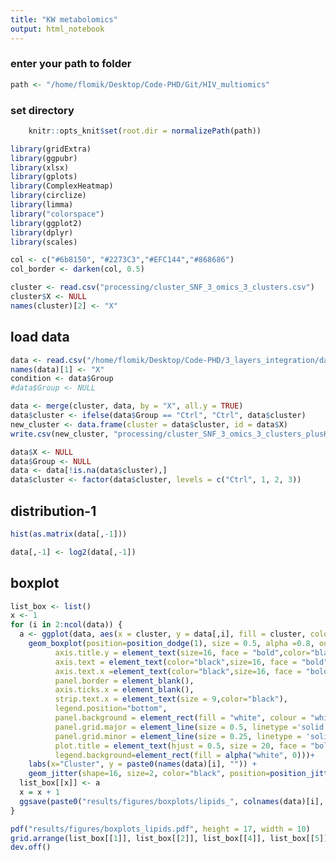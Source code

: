 ```yaml
---
title: "KW metabolomics"
output: html_notebook
---
```



### enter your path to folder
```r
path <- "/home/flomik/Desktop/Code-PHD/Git/HIV_multiomics"
```

### set directory
```r
    knitr::opts_knit$set(root.dir = normalizePath(path)) 
```

```r
library(gridExtra)
library(ggpubr)
library(xlsx)
library(gplots)
library(ComplexHeatmap)
library(circlize)
library(limma)
library("colorspace")
library(ggplot2)
library(dplyr)
library(scales)
```

```r
col <- c("#6b8150", "#2273C3","#EFC144","#868686")
col_border <- darken(col, 0.5)
```


```r
cluster <- read.csv("processing/cluster_SNF_3_omics_3_clusters.csv")
cluster$X <- NULL
names(cluster)[2] <- "X"
```

## load data

```r
data <- read.csv("/home/flomik/Desktop/Code-PHD/3_layers_integration/data/clp_um_new_data.csv", header = TRUE, check.names=FALSE)
names(data)[1] <- "X"
condition <- data$Group
#data$Group <- NULL
```

```r
data <- merge(cluster, data, by = "X", all.y = TRUE)
data$cluster <- ifelse(data$Group == "Ctrl", "Ctrl", data$cluster)
new_cluster <- data.frame(cluster = data$cluster, id = data$X)
write.csv(new_cluster, "processing/cluster_SNF_3_omics_3_clusters_plusHC.csv")

data$X <- NULL
data$Group <- NULL
data <- data[!is.na(data$cluster),]
data$cluster <- factor(data$cluster, levels = c("Ctrl", 1, 2, 3))
```

## distribution-1
```r
hist(as.matrix(data[,-1]))

data[,-1] <- log2(data[,-1])
```


## boxplot
```r
list_box <- list()
x <- 1
for (i in 2:ncol(data)) {
  a <- ggplot(data, aes(x = cluster, y = data[,i], fill = cluster, color = cluster)) + 
    geom_boxplot(position=position_dodge(1), size = 0.5, alpha =0.8, outlier.shape = NA)+ theme(axis.title.x = element_text(size=16, face = "bold",color="black"),
          axis.title.y = element_text(size=16, face = "bold",color="black"),
          axis.text = element_text(color="black",size=16, face = "bold"),
          axis.text.x =element_text(color="black",size=16, face = "bold"),
          panel.border = element_blank(),
          axis.ticks.x = element_blank(),
          strip.text.x = element_text(size = 9,color="black"),
          legend.position="bottom",
          panel.background = element_rect(fill = "white", colour = "white", size = 0.5, linetype = "solid"),
          panel.grid.major = element_line(size = 0.5, linetype ='solid', colour = "grey"),
          panel.grid.minor = element_line(size = 0.25, linetype = 'solid', colour = "grey"),
          plot.title = element_text(hjust = 0.5, size = 20, face = "bold", vjust=2),
          legend.background=element_rect(fill = alpha("white", 0)))+ 
    labs(x="Cluster", y = paste0(names(data)[i], "")) + 
    geom_jitter(shape=16, size=2, color="black", position=position_jitter(0.02))+ scale_fill_manual(values=col)+ scale_color_manual(values=col_border)
  list_box[[x]] <- a
  x = x + 1
  ggsave(paste0("results/figures/boxplots/lipids_", colnames(data)[i], ".pdf"), height = 4, width = 3)
}
```

```r
pdf("results/figures/boxplots_lipids.pdf", height = 17, width = 10)
grid.arrange(list_box[[1]], list_box[[2]], list_box[[4]], list_box[[5]], list_box[[6]], list_box[[7]], list_box[[8]], list_box[[9]], list_box[[10]], list_box[[11]], list_box[[12]], list_box[[13]], nrow = 4)
dev.off()
```
